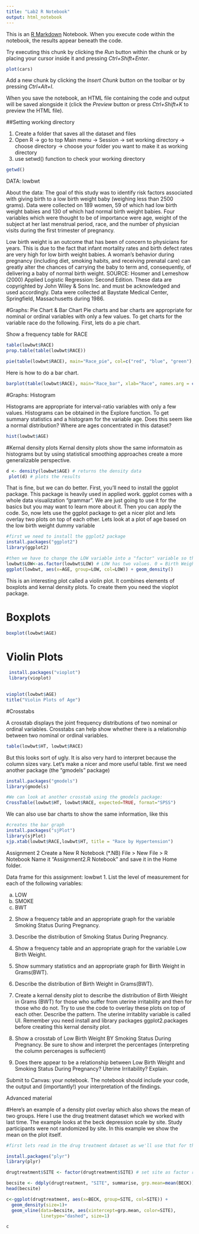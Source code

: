 ```yaml
---
title: "Lab2 R Notebook"
output: html_notebook
---
```


This is an [R Markdown](http://rmarkdown.rstudio.com) Notebook. When you execute code within the notebook, the results appear beneath the code. 

Try executing this chunk by clicking the *Run* button within the chunk or by placing your cursor inside it and pressing *Ctrl+Shift+Enter*. 

```r
plot(cars)
```

Add a new chunk by clicking the *Insert Chunk* button on the toolbar or by pressing *Ctrl+Alt+I*.

When you save the notebook, an HTML file containing the code and output will be saved alongside it (click the *Preview* button or press *Ctrl+Shift+K* to preview the HTML file).

##Setting working directory

1. Create a folder that saves all the dataset and files
2. Open R -> go to top Main menu -> Session -> set working directory -> choose directory -> choose your folder you want to make it as working directory
3. use setwd() function to check your working directory


```r
getwd()
```

DATA: lowbwt

About the data: The goal of this study was to identify risk factors associated with giving birth to a low birth weight baby (weighing less than 2500 grams). Data were collected on 189 women, 59 of which had low birth weight babies and 130 of which had normal birth weight babies. Four variables which were thought to be of importance were age, weight of the subject at her last menstrual period, race, and the number of physician visits during the first trimester of pregnancy.

Low birth weight is an outcome that has been of concern to physicians for years. This is due to the fact that infant mortality rates and birth defect rates are very high for low birth weight babies. A woman's behavior during pregnancy (including diet, smoking habits, and receiving prenatal care) can greatly alter the chances of carrying the baby to term and, consequently, of delivering a baby of normal birth weight. SOURCE: Hosmer and Lemeshow (2000) Applied Logistic Regression: Second Edition. These data are copyrighted by John Wiley & Sons Inc. and must be acknowledged and used accordingly. Data were collected at Baystate Medical Center, Springfield, Massachusetts during 1986.


#Graphs: Pie Chart & Bar Chart
Pie charts and bar charts are appropriate for nominal or ordinal variables with only a few values. To get charts for the variable race do the following. First, lets do a pie chart.

Show a frequency table for RACE 
```r
table(lowbwt$RACE)
prop.table(table(lowbwt$RACE))
```

```r
pie(table(lowbwt$RACE), main="Race_pie", col=c("red", "blue", "green"), labels=c('white','black','other')) 
```

Here is how to do a bar chart.
```r
barplot(table(lowbwt$RACE), main="Race_bar", xlab="Race", names.arg = c('white','black','other'))
```

#Graphs: Histogram

Histograms are appropriate for interval-ratio variables with only a few values. Histograms can be obtained in the Explore function.  To get summary statistics and a histogram for the variable age. Does this seem like a normal distribution? Where are ages concentrated in this dataset?
```r
hist(lowbwt$AGE)
```

#Kernal density plots
Kernal density plots show the same informatoin as histograms but by using statistical smoothing approaches create a more generalizable perspective. 

```r
d <- density(lowbwt$AGE) # returns the density data 
 plot(d) # plots the results
```

That is fine, but we can do better. First, you'll need to install the ggplot package. This package is heavily used in applied work. ggplot comes with a whole data visualization "grammar". We are just going to use it for the basics but you may want to learn more about it.  Then you can apply the code.
So, now lets use the ggplot package to get a nicer plot and lets overlay two plots on top of each other. Lets look at a plot of age based on the low birth weight dummy variable
```r
#first we need to install the ggplot2 package
install.packages("ggplot2")
library(ggplot2)

```

```r
#then we have to change the LOW variable into a "factor" variable so that it is not treated as a continous variable. This transformation is often useful when visualizating data
lowbwt$LOW<-as.factor(lowbwt$LOW) # LOW has two values. 0 = Birth Weight >= 2500g, 1 = Birth Weight < 2500g
ggplot(lowbwt, aes(x=AGE, group=LOW, col=LOW)) + geom_density() 

```



This is an interesting plot called a violin plot. It combines elements of boxplots and kernal density plots. To create them you need the vioplot package. 

# Boxplots

```r
boxplot(lowbwt$AGE)
```


# Violin Plots
```r
 install.packages("vioplot")
 library(vioplot)
 
```

```r
vioplot(lowbwt$AGE)
title("Violin Plots of Age")
```


#Crosstabs

A crosstab displays the joint frequency distributions of two nominal or ordinal variables. Crosstabs can help show whether there is a relationship between two nominal or ordinal variables.

```r
table(lowbwt$HT, lowbwt$RACE)
``` 

But this looks sort of ugly. It is also very hard to interpret because the column sizes vary. Let's make a nicer and more useful table. first we need another package (the "gmodels" package)

```r
install.packages("gmodels")
library(gmodels)

```

```r
#We can look at another crosstab using the gmodels package:
CrossTable(lowbwt$HT, lowbwt$RACE, expected=TRUE, format="SPSS")
```


We can also use bar charts to show the same information, like this
```r
#creates the bar graph
install.packages("sjPlot")
library(sjPlot)
sjp.xtab(lowbwt$RACE,lowbwt$HT, title = "Race by Hypertension")
```




Assignment 2
Create a New R Notebook (*.NB) File > New File > R Notebook
Name it "Assignment2.R Notebook" and save it in the Home folder.

Data frame for this assignment:  lowbwt
1.	List the level of measurement for each of the following variables:


a. LOW
b. SMOKE	
c. BWT

2.	Show a frequency table and an appropriate graph for the variable Smoking Status During Pregnancy.

3.	Describe the distribution of Smoking Status During Pregnancy.

4.	Show a frequency table and an appropriate graph for the variable Low Birth Weight.

5.	Show summary statistics and an appropriate graph for Birth Weight in Grams(BWT).

6.  Describe the distribution of Birth Weight in Grams(BWT).

7.  Create a kernal density plot to describe the distribution of Birth Weight in Grams (BWT) for those who suffer from uterine irritability and then for those who do not. Try to use the code to overlay these plots on top of each other. Describe the pattern. The uterine irritablity variable  is called UI. Remember you need install and library packages ggplot2.packages before creating this kernal density plot. 

8.	Show a crosstab of Low Birth Weight BY Smoking Status During Pregnancy. Be sure to show and interpret the percentages (interpreting the column percenages is suffecient)

9.	Does there appear to be a relationship between Low Birth Weight and Smoking Status During Pregnancy? Uterine Irritability? Explain.

Submit to Canvas: your notebook. The notebook should include your code, the output and (importantly!) your interpretation of the findings.


Advanced material


#Here's an example of a density plot overlay which also shows the mean of two groups. Here I use the drug treatment dataset which we worked with last time. The example looks at the beck depression scale by site. Study participants were not randomized by site. In this example we show the mean on the plot itself. 

```r
#first lets read in the drug treatment dataset as we'll use that for the example. We will also need a new package called plyr. This is a very popular package and it is shown in the advanced examples from last lab

install.packages("plyr")
library(plyr)

drugtreatment$SITE <- factor(drugtreatment$SITE) # set site as factor rather than interval ratio variable

becsite <- ddply(drugtreatment, "SITE", summarise, grp.mean=mean(BECK))
head(becsite)

c<-ggplot(drugtreatment, aes(x=BECK, group=SITE, col=SITE)) +
  geom_density(size=1)+
  geom_vline(data=becsite, aes(xintercept=grp.mean, color=SITE),
             linetype="dashed", size=1)

c
```
   


